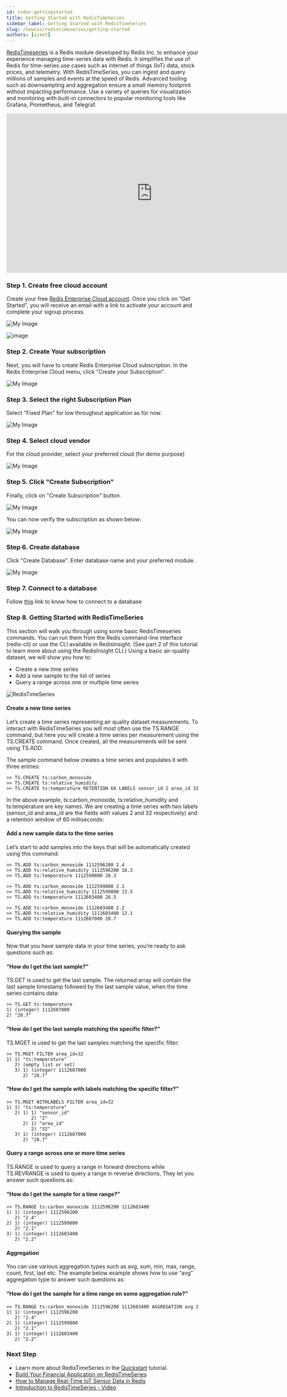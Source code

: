 ```yaml
---
id: index-gettingstarted
title: Getting Started with RedisTimeSeries 
sidebar_label: Getting Started with RedisTimeSeries 
slug: /howtos/redistimeseries/getting-started
authors: [ajeet]
---
```



[RedisTimeseries](https://redis.com/modules/redis-timeseries/) is a Redis module developed by Redis Inc. to enhance your experience managing time-series data with Redis. It simplifies the use of Redis for time-series use cases such as internet of things (IoT) data, stock prices, and telemetry. With RedisTimeSeries, you can ingest and query millions of samples and events at the speed of Redis. Advanced tooling such as downsampling and aggregation ensure a small memory footprint without impacting performance. Use a variety of queries for visualization and monitoring with built-in connectors to popular monitoring tools like Grafana, Prometheus, and Telegraf.

<div class="text--center">
<iframe width="760" height="415" src="https://www.youtube.com/embed/nkUZqxjs2rk" title="YouTube video player" frameborder="0" allow="accelerometer; autoplay; clipboard-write; encrypted-media; gyroscope; picture-in-picture" allowfullscreen></iframe>
</div>

### Step 1. Create free cloud account

Create your free <a href="https://redislabs.com/try-free/" target="_blank" rel="noopener">Redis Enterprise Cloud account</a>. Once you click on “Get Started”, you will receive an email with a link to activate your account and complete your signup process.

![My Image](tryfree.png)

![image](images/deployment.png)


### Step 2. Create Your subscription

Next, you will have to create  Redis Enterprise Cloud subscription. In the Redis Enterprise Cloud menu, click "Create your Subscription". 

![My Image](images/create_subscription.png)


### Step 3. Select the right Subscription Plan

Select "Fixed Plan" for low throughout application as for now.

![My Image](images/select_subscription.png)

### Step 4.  Select cloud vendor
 
For the cloud provider, select your preferred cloud (for demo purpose)



![My Image](images/select_cloud.png)

### Step 5. Click "Create Subscription"

Finally, click on "Create Subscription" button.

![My Image](images/final_subscription.png)

You can now verify the subscription as shown below:

![My Image](images/Verify_subscription.png)

### Step 6. Create database

Click "Create Database". Enter database name and your preferred module.

![My Image](images/rediscloud_redistimeseries.png)



### Step 7. Connect to a database


Follow [this](explore/redisinsight) link to know how to connect to a database



### Step 8. Getting Started with RedisTimeSeries

This section will walk you through using some basic RedisTimeseries commands. You can run them from the Redis command-line interface (redis-cli) or use the CLI available in RedisInsight. (See part 2 of this tutorial to learn more about using the RedisInsight CLI.)
Using a basic air-quality dataset, we will show you how to:

- Create a new time series
- Add a new sample to the list of series
- Query a range across one or multiple time series


![RedisTimeSeries](redistimeseriesflow.png)

####  Create a new time series

Let’s create a time series representing air quality dataset measurements. To interact with RedisTimeSeries you will most often use the TS.RANGE command, but here you will create a time series per measurement using the TS.CREATE command. Once created, all the measurements will be sent using TS.ADD.

The sample command below creates a time series and populates it with three entries:

```
>> TS.CREATE ts:carbon_monoxide
>> TS.CREATE ts:relative_humidity
>> TS.CREATE ts:temperature RETENTION 60 LABELS sensor_id 2 area_id 32
```

In the above example, ts:carbon_monoxide, ts:relative_humidity and ts:temperature are key names. We are creating a time series with two labels (sensor_id and area_id are the fields with values 2 and 32 respectively) and a retention window of 60 milliseconds:

#### Add a new sample data to the time series

Let’s start to add samples into the keys that will be automatically created using this command:

```
>> TS.ADD ts:carbon_monoxide 1112596200 2.4
>> TS.ADD ts:relative_humidity 1112596200 18.3
>> TS.ADD ts:temperature 1112599800 28.3
```

```
>> TS.ADD ts:carbon_monoxide 1112599800 2.1
>> TS.ADD ts:relative_humidity 1112599800 13.5
>> TS.ADD ts:temperature 1112603400 28.5 
```

```
>> TS.ADD ts:carbon_monoxide 1112603400 2.2
>> TS.ADD ts:relative_humidity 1112603400 13.1
>> TS.ADD ts:temperature 1112607000 28.7
```

#### Querying the sample

Now that you have sample data in your time series, you’re ready to ask questions such as:

#### “How do I get the last sample?”

TS.GET is used to get the last sample. The returned array will contain the last sample timestamp followed by the last sample value, when the time series contains data:

```
>> TS.GET ts:temperature
1) (integer) 1112607000
2) "28.7"
```

#### “How do I get the last sample matching the specific filter?”

TS.MGET is used to get the last samples matching the specific filter:

```
>> TS.MGET FILTER area_id=32
1) 1) "ts:temperature"
   2) (empty list or set)
   3) 1) (integer) 1112607000
      2) "28.7"
```

#### “How do I get the sample with labels matching the specific filter?”

```
>> TS.MGET WITHLABELS FILTER area_id=32
1) 1) "ts:temperature"
   2) 1) 1) "sensor_id"
         2) "2"
      2) 1) "area_id"
         2) "32"
   3) 1) (integer) 1112607000
      2) "28.7"
```

#### Query a range across one or more time series

TS.RANGE is used to query a range in forward directions while TS.REVRANGE is used to query a range in reverse directions, They let you answer such questions as:

#### “How do I get the sample for a time range?”

```
>> TS.RANGE ts:carbon_monoxide 1112596200 1112603400
1) 1) (integer) 1112596200
   2) "2.4"
2) 1) (integer) 1112599800
   2) "2.1"
3) 1) (integer) 1112603400
   2) "2.2"
```

#### Aggregation

You can use various aggregation types such as  avg, sum, min, max, range, count, first, last etc. The example below example shows how to use “avg” aggregation type to answer such questions as:

#### “How do I get the sample for a time range on some aggregation rule?”

```
>> TS.RANGE ts:carbon_monoxide 1112596200 1112603400 AGGREGATION avg 2
1) 1) (integer) 1112596200
   2) "2.4"
2) 1) (integer) 1112599800
   2) "2.1"
3) 1) (integer) 1112603400
   2) "2.2"
```

### Next Step 

- Learn more about RedisTimeSeries in the [Quickstart](https://oss.redislabs.com/redistimeseries/) tutorial.
- [Build Your Financial Application on RedisTimeSeries](https://redislabs.com/blog/build-your-financial-application-on-redistimeseries/)
- [How to Manage Real-Time IoT Sensor Data in Redis](https://redislabs.com/blog/how-to-manage-real-time-iot-sensor-data-in-redis/)
- [Introduction to RedisTimeSeries - Video](https://www.youtube.com/watch?v=rXynFOrrd-Q)

